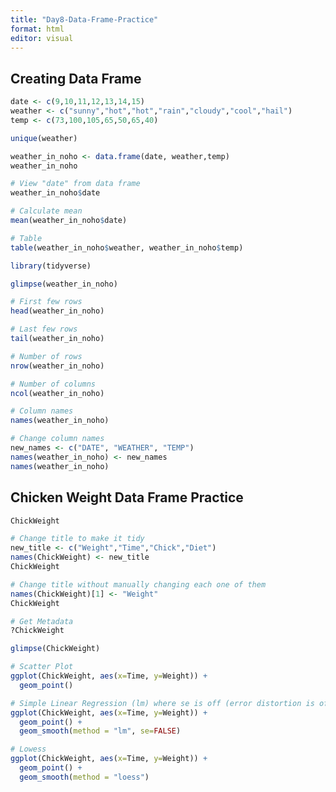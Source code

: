 ```yaml
---
title: "Day8-Data-Frame-Practice"
format: html
editor: visual
---
```


## Creating Data Frame

```r
date <- c(9,10,11,12,13,14,15)
weather <- c("sunny","hot","hot","rain","cloudy","cool","hail")
temp <- c(73,100,105,65,50,65,40)
```

```r
unique(weather)
```

```r
weather_in_noho <- data.frame(date, weather,temp)
weather_in_noho
```

```r
# View "date" from data frame
weather_in_noho$date

# Calculate mean
mean(weather_in_noho$date)

# Table
table(weather_in_noho$weather, weather_in_noho$temp)
```

```r
library(tidyverse)

glimpse(weather_in_noho)
```

```r
# First few rows
head(weather_in_noho)

# Last few rows
tail(weather_in_noho)

# Number of rows
nrow(weather_in_noho)

# Number of columns
ncol(weather_in_noho)

# Column names
names(weather_in_noho)
```

```r
# Change column names
new_names <- c("DATE", "WEATHER", "TEMP")
names(weather_in_noho) <- new_names
names(weather_in_noho)
```

## Chicken Weight Data Frame Practice

```r
ChickWeight
```

```r
# Change title to make it tidy
new_title <- c("Weight","Time","Chick","Diet")
names(ChickWeight) <- new_title
ChickWeight
```

```r
# Change title without manually changing each one of them
names(ChickWeight)[1] <- "Weight"
ChickWeight
```

```r
# Get Metadata
?ChickWeight
```

```r
glimpse(ChickWeight)
```

```r
# Scatter Plot
ggplot(ChickWeight, aes(x=Time, y=Weight)) +
  geom_point()
```

```r
# Simple Linear Regression (lm) where se is off (error distortion is off)
ggplot(ChickWeight, aes(x=Time, y=Weight)) +
  geom_point() +
  geom_smooth(method = "lm", se=FALSE)
```

```r
# Lowess
ggplot(ChickWeight, aes(x=Time, y=Weight)) +
  geom_point() +
  geom_smooth(method = "loess")
```
